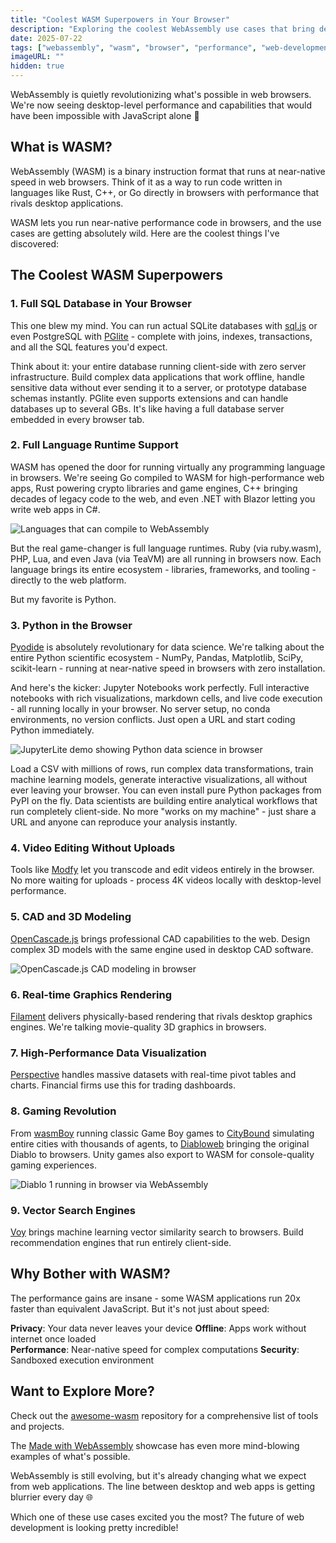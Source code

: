 ```yaml
---
title: "Coolest WASM Superpowers in Your Browser"
description: "Exploring the coolest WebAssembly use cases that bring desktop-level performance to web browsers - from running Python to full SQL databases."
date: 2025-07-22
tags: ["webassembly", "wasm", "browser", "performance", "web-development"]
imageURL: ""
hidden: true
---
```


WebAssembly is quietly revolutionizing what's possible in web browsers. We're now seeing desktop-level performance and capabilities that would have been impossible with JavaScript alone 🚀

## What is WASM?

WebAssembly (WASM) is a binary instruction format that runs at near-native speed in web browsers. Think of it as a way to run code written in languages like Rust, C++, or Go directly in browsers with performance that rivals desktop applications.

WASM lets you run near-native performance code in browsers, and the use cases are getting absolutely wild. Here are the coolest things I've discovered:

## The Coolest WASM Superpowers

### 1. **Full SQL Database in Your Browser**

This one blew my mind. You can run actual SQLite databases with [sql.js](https://github.com/sql-js/sql.js/) or even PostgreSQL with [PGlite](https://github.com/electric-sql/pglite) - complete with joins, indexes, transactions, and all the SQL features you'd expect.

Think about it: your entire database running client-side with zero server infrastructure. Build complex data applications that work offline, handle sensitive data without ever sending it to a server, or prototype database schemas instantly. PGlite even supports extensions and can handle databases up to several GBs. It's like having a full database server embedded in every browser tab.

### 2. **Full Language Runtime Support**

WASM has opened the door for running virtually any programming language in browsers. We're seeing Go compiled to WASM for high-performance web apps, Rust powering crypto libraries and game engines, C++ bringing decades of legacy code to the web, and even .NET with Blazor letting you write web apps in C#.

![Languages that can compile to WebAssembly](/images/blog/2025/coolest-wasm-superpowers/wasm-languages-support.jpg)

But the real game-changer is full language runtimes. Ruby (via ruby.wasm), PHP, Lua, and even Java (via TeaVM) are all running in browsers now. Each language brings its entire ecosystem - libraries, frameworks, and tooling - directly to the web platform.

But my favorite is Python.

### 3. **Python in the Browser**

[Pyodide](https://pyodide.org/) is absolutely revolutionary for data science. We're talking about the entire Python scientific ecosystem - NumPy, Pandas, Matplotlib, SciPy, scikit-learn - running at near-native speed in browsers with zero installation.

And here's the kicker: Jupyter Notebooks work perfectly. Full interactive notebooks with rich visualizations, markdown cells, and live code execution - all running locally in your browser. No server setup, no conda environments, no version conflicts. Just open a URL and start coding Python immediately.

![JupyterLite demo showing Python data science in browser](/images/blog/2025/coolest-wasm-superpowers/jupyterlite-demo.gif)

Load a CSV with millions of rows, run complex data transformations, train machine learning models, generate interactive visualizations, all without ever leaving your browser. You can even install pure Python packages from PyPI on the fly. Data scientists are building entire analytical workflows that run completely client-side. No more "works on my machine" - just share a URL and anyone can reproduce your analysis instantly.

### 4. **Video Editing Without Uploads**

Tools like [Modfy](https://modfy.video/) let you transcode and edit videos entirely in the browser. No more waiting for uploads - process 4K videos locally with desktop-level performance.

### 5. **CAD and 3D Modeling**

[OpenCascade.js](https://ocjs.org/) brings professional CAD capabilities to the web. Design complex 3D models with the same engine used in desktop CAD software.

![OpenCascade.js CAD modeling in browser](/images/blog/2025/coolest-wasm-superpowers/opencascade-cad.jpg)

### 6. **Real-time Graphics Rendering**

[Filament](https://google.github.io/filament/webgl/) delivers physically-based rendering that rivals desktop graphics engines. We're talking movie-quality 3D graphics in browsers.

### 7. **High-Performance Data Visualization**

[Perspective](https://perspective.finos.org/) handles massive datasets with real-time pivot tables and charts. Financial firms use this for trading dashboards.

### 8. **Gaming Revolution**

From [wasmBoy](https://wasmboy.app/) running classic Game Boy games to [CityBound](https://aeplay.org/citybound) simulating entire cities with thousands of agents, to [Diabloweb](https://d07riv.github.io/diabloweb/) bringing the original Diablo to browsers. Unity games also export to WASM for console-quality gaming experiences.

![Diablo 1 running in browser via WebAssembly](/images/blog/2025/coolest-wasm-superpowers/diablo-web-game.jpg)

### 9. **Vector Search Engines**

[Voy](https://github.com/tantaraio/voy) brings machine learning vector similarity search to browsers. Build recommendation engines that run entirely client-side.

## Why Bother with WASM?

The performance gains are insane - some WASM applications run 20x faster than equivalent JavaScript. But it's not just about speed:

**Privacy**: Your data never leaves your device
**Offline**: Apps work without internet once loaded  
**Performance**: Near-native speed for complex computations
**Security**: Sandboxed execution environment

## Want to Explore More?

Check out the [awesome-wasm](https://github.com/mbasso/awesome-wasm) repository for a comprehensive list of tools and projects.

The [Made with WebAssembly](https://madewithwebassembly.com/) showcase has even more mind-blowing examples of what's possible.

WebAssembly is still evolving, but it's already changing what we expect from web applications. The line between desktop and web apps is getting blurrier every day 🌐

Which one of these use cases excited you the most? The future of web development is looking pretty incredible!
